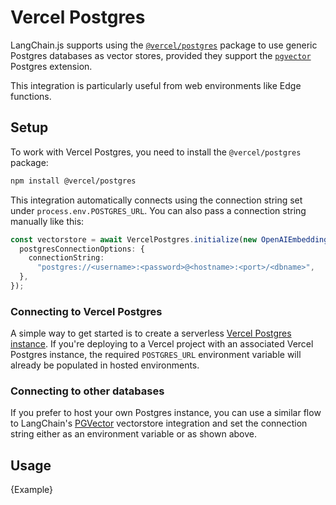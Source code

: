 # Vercel Postgres

LangChain.js supports using the [`@vercel/postgres`](https://www.npmjs.com/package/@vercel/postgres) package to use generic Postgres databases
as vector stores, provided they support the [`pgvector`](https://github.com/pgvector/pgvector) Postgres extension.

This integration is particularly useful from web environments like Edge functions.

## Setup

To work with Vercel Postgres, you need to install the `@vercel/postgres` package:

```bash npm2yarn
npm install @vercel/postgres
```

This integration automatically connects using the connection string set under `process.env.POSTGRES_URL`.
You can also pass a connection string manually like this:

```typescript
const vectorstore = await VercelPostgres.initialize(new OpenAIEmbeddings(), {
  postgresConnectionOptions: {
    connectionString:
      "postgres://<username>:<password>@<hostname>:<port>/<dbname>",
  },
});
```

### Connecting to Vercel Postgres

A simple way to get started is to create a serverless [Vercel Postgres instance](https://vercel.com/docs/storage/vercel-postgres/quickstart).
If you're deploying to a Vercel project with an associated Vercel Postgres instance, the required `POSTGRES_URL` environment variable
will already be populated in hosted environments.

### Connecting to other databases

If you prefer to host your own Postgres instance, you can use a similar flow to LangChain's [PGVector](/docs/integrations/vectorstores/pgvector)
vectorstore integration and set the connection string either as an environment variable or as shown above.

## Usage


<CodeBlock language="typescript">{Example}</CodeBlock>
